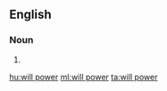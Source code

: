 ==English==

===Noun===
{{en-noun|-}}

# {{alternative spelling of|willpower|lang=en}}

[[hu:will power]]
[[ml:will power]]
[[ta:will power]]